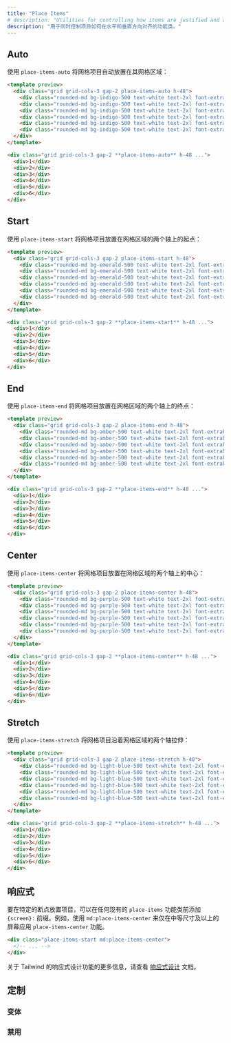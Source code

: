 ```yaml
---
title: "Place Items"
# description: "Utilities for controlling how items are justified and aligned at the same time."
description: "用于同时控制项目如何在水平和垂直方向对齐的功能类。"
---
```




## Auto

<!-- Use `place-items-auto` to place grid items automatically in their grid areas: -->
使用 `place-items-auto` 将网格项目自动放置在其网格区域：

```html indigo
<template preview>
  <div class="grid grid-cols-3 gap-2 place-items-auto h-48">
    <div class="rounded-md bg-indigo-500 text-white text-2xl font-extrabold flex items-center justify-center py-3">1</div>
    <div class="rounded-md bg-indigo-500 text-white text-2xl font-extrabold flex items-center justify-center py-3">2</div>
    <div class="rounded-md bg-indigo-500 text-white text-2xl font-extrabold flex items-center justify-center py-3">3</div>
    <div class="rounded-md bg-indigo-500 text-white text-2xl font-extrabold flex items-center justify-center py-3">4</div>
    <div class="rounded-md bg-indigo-500 text-white text-2xl font-extrabold flex items-center justify-center py-3">5</div>
    <div class="rounded-md bg-indigo-500 text-white text-2xl font-extrabold flex items-center justify-center py-3">6</div>
  </div>
</template>

<div class="grid grid-cols-3 gap-2 **place-items-auto** h-48 ...">
  <div>1</div>
  <div>2</div>
  <div>3</div>
  <div>4</div>
  <div>5</div>
  <div>6</div>
</div>
```

## Start

<!-- Use `place-items-start` to place grid items on the start of their grid areas on both axis: -->
使用 `place-items-start` 将网格项目放置在网格区域的两个轴上的起点：

```html emerald
<template preview>
  <div class="grid grid-cols-3 gap-2 place-items-start h-48">
    <div class="rounded-md bg-emerald-500 text-white text-2xl font-extrabold flex items-center justify-center h-16 w-16">1</div>
    <div class="rounded-md bg-emerald-500 text-white text-2xl font-extrabold flex items-center justify-center h-16 w-16">2</div>
    <div class="rounded-md bg-emerald-500 text-white text-2xl font-extrabold flex items-center justify-center h-16 w-16">3</div>
    <div class="rounded-md bg-emerald-500 text-white text-2xl font-extrabold flex items-center justify-center h-16 w-16">4</div>
    <div class="rounded-md bg-emerald-500 text-white text-2xl font-extrabold flex items-center justify-center h-16 w-16">5</div>
    <div class="rounded-md bg-emerald-500 text-white text-2xl font-extrabold flex items-center justify-center h-16 w-16">6</div>
  </div>
</template>

<div class="grid grid-cols-3 gap-2 **place-items-start** h-48 ...">
  <div>1</div>
  <div>2</div>
  <div>3</div>
  <div>4</div>
  <div>5</div>
  <div>6</div>
</div>
```

## End

<!-- Use `place-items-end` to place grid items on the end of their grid areas on both axis: -->
使用 `place-items-end` 将网格项目放置在网格区域的两个轴上的终点：

```html amber
<template preview>
  <div class="grid grid-cols-3 gap-2 place-items-end h-48">
    <div class="rounded-md bg-amber-500 text-white text-2xl font-extrabold flex items-center justify-center h-16 w-16">1</div>
    <div class="rounded-md bg-amber-500 text-white text-2xl font-extrabold flex items-center justify-center h-16 w-16">2</div>
    <div class="rounded-md bg-amber-500 text-white text-2xl font-extrabold flex items-center justify-center h-16 w-16">3</div>
    <div class="rounded-md bg-amber-500 text-white text-2xl font-extrabold flex items-center justify-center h-16 w-16">4</div>
    <div class="rounded-md bg-amber-500 text-white text-2xl font-extrabold flex items-center justify-center h-16 w-16">5</div>
    <div class="rounded-md bg-amber-500 text-white text-2xl font-extrabold flex items-center justify-center h-16 w-16">6</div>
  </div>
</template>

<div class="grid grid-cols-3 gap-2 **place-items-end** h-48 ...">
  <div>1</div>
  <div>2</div>
  <div>3</div>
  <div>4</div>
  <div>5</div>
  <div>6</div>
</div>
```

## Center

<!-- Use `place-items-center` to place grid items on the center of their grid areas on both axis: -->
使用 `place-items-center` 将网格项目放置在网格区域的两个轴上的中心：

```html purple
<template preview>
  <div class="grid grid-cols-3 gap-2 place-items-center h-48">
    <div class="rounded-md bg-purple-500 text-white text-2xl font-extrabold flex items-center justify-center h-16 w-16">1</div>
    <div class="rounded-md bg-purple-500 text-white text-2xl font-extrabold flex items-center justify-center h-16 w-16">2</div>
    <div class="rounded-md bg-purple-500 text-white text-2xl font-extrabold flex items-center justify-center h-16 w-16">3</div>
    <div class="rounded-md bg-purple-500 text-white text-2xl font-extrabold flex items-center justify-center h-16 w-16">4</div>
    <div class="rounded-md bg-purple-500 text-white text-2xl font-extrabold flex items-center justify-center h-16 w-16">5</div>
    <div class="rounded-md bg-purple-500 text-white text-2xl font-extrabold flex items-center justify-center h-16 w-16">6</div>
  </div>
</template>

<div class="grid grid-cols-3 gap-2 **place-items-center** h-48 ...">
  <div>1</div>
  <div>2</div>
  <div>3</div>
  <div>4</div>
  <div>5</div>
  <div>6</div>
</div>
```

## Stretch

<!-- Use `place-items-stretch` to stretch items along their grid areas on both axis: -->
使用 `place-items-stretch` 将网格项目沿着网格区域的两个轴拉伸：

```html lightBlue
<template preview>
  <div class="grid grid-cols-3 gap-2 place-items-stretch h-48">
    <div class="rounded-md bg-light-blue-500 text-white text-2xl font-extrabold flex items-center justify-center">1</div>
    <div class="rounded-md bg-light-blue-500 text-white text-2xl font-extrabold flex items-center justify-center">2</div>
    <div class="rounded-md bg-light-blue-500 text-white text-2xl font-extrabold flex items-center justify-center">3</div>
    <div class="rounded-md bg-light-blue-500 text-white text-2xl font-extrabold flex items-center justify-center">4</div>
    <div class="rounded-md bg-light-blue-500 text-white text-2xl font-extrabold flex items-center justify-center">5</div>
    <div class="rounded-md bg-light-blue-500 text-white text-2xl font-extrabold flex items-center justify-center">6</div>
  </div>
</template>

<div class="grid grid-cols-3 gap-2 **place-items-stretch** h-48 ...">
  <div>1</div>
  <div>2</div>
  <div>3</div>
  <div>4</div>
  <div>5</div>
  <div>6</div>
</div>
```

## 响应式

<!-- To place items at a specific breakpoint, add a `{screen}:` prefix to any existing `place-items` utility. For example, use `md:place-items-center` to apply the `place-items-center` utility at only medium screen sizes and above. -->
要在特定的断点放置项目，可以在任何现有的 `place-items` 功能类前添加 `{screen}:` 前缀。例如，使用 `md:place-items-center` 来仅在中等尺寸及以上的屏幕应用 `place-items-center` 功能。

```html
<div class="place-items-start md:place-items-center">
  <!-- ... -->
</div>
```

<!-- For more information about Tailwind's responsive design features, check out the [Responsive Design](/docs/responsive-design) documentation. -->
关于 Tailwind 的响应式设计功能的更多信息，请查看 [响应式设计](/docs/responsive-design) 文档。

## 定制

### 变体

<Variants plugin="placeItems" name="place-items" />

### 禁用

<Disabling plugin="placeItems" name="place-items" />
